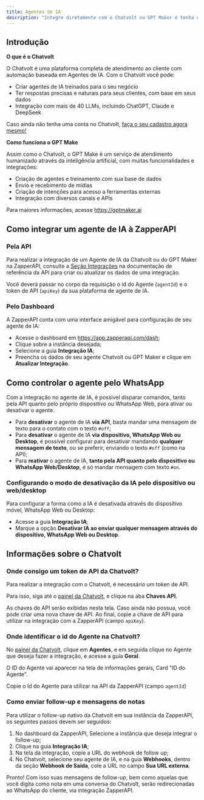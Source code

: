 ```yaml
---
title: Agentes de IA
description: "Integre diretamente com o Chatvolt ou GPT Maker e tenha um agente de IA especializado em seu negócio"
---
```


## Introdução

**O que é o Chatvolt**

O Chatvolt é uma plataforma completa de atendimento ao cliente com automação 
baseada em Agentes de IA. Com o Chatvolt você pode:

- Criar agentes de IA treinados para o seu negócio
- Ter respostas precisas e naturais para seus clientes, com base em seus dados
- Integração com mais de 40 LLMs, incluindo ChatGPT, Claude e DeepSeek

Caso ainda não tenha uma conta no Chatvolt, <a target="_blank" href="https://app.chatvolt.ai/partner/zapperapi">faça o seu cadastro agora mesmo!</a>

**Como funciona o GPT Make**

Assim como o Chatvolt, o GPT Make é um serviço de atendimento humanizado através
da inteligência artificial, com muitas funcionalidades e integrações:

- Criação de agentes e treinamento com sua base de dados
- Envio e recebimento de mídias
- Criação de intenções para acesso a ferramentas externas
- Integração com diversos canais e APIs

Para maiores informações, acesse https://gptmaker.ai

## Como integrar um agente de IA à ZapperAPI

### Pela API

Para realizar a integração de um Agente de IA da Chatvolt ou do GPT Maker na ZapperAPI, consulte a 
<a href="http://docs.zapperapi.com/api-reference/integra%C3%A7%C3%B5es/criar-integra%C3%A7%C3%A3o">Seção Integrações</a> na 
documentação de referência da API para criar ou atualizar os dados de uma integração.

Você deverá passar no corpo da requisição o id do Agente (`agentId`) e o token de API (`apiKey`)
da sua plataforma de agente de IA.

### Pelo Dashboard

A ZapperAPI conta com uma interface amigável para configuração de seu agente de IA:

- Acesse o dashboard em https://app.zapperapi.com/dash;
- Clique sobre a instância desejada;
- Selecione a guia **Integração IA**;
- Preencha os dados de seu agente Chatvolt ou GPT Maker e clique em **Atualizar Integração**.

## Como controlar o agente pelo WhatsApp

Com a integração no agente de IA, é possível disparar comandos, tanto pela API
quanto pelo próprio dispositivo ou WhatsApp Web, para ativar ou desativar o agente.

- Para **desativar** o agente de IA **via API**, basta mandar uma mensagem de texto 
para o contato com o texto `#off`;
- Para **desativar** o agente de IA **via dispositivo, WhatsApp Web ou Desktop**, 
é possível configurar para desativar mandando **qualquer mensagem de texto**, ou
se preferir, enviando o texto `#off` (como na API);
- Para **reativar** o agente de IA, **tanto pela API quanto pelo dispositivo ou WhatsApp Web/Desktop**,
é só mandar mensagem com texto `#on`.

### Configurando o modo de desativação da IA pelo dispositivo ou web/desktop

Para configurar a forma como a IA é desativada através do dispositivo móvel, WhatsApp
Web ou Desktop:

- Acesse a guia **Integração IA**;
- Marque a opção **Desativar IA ao enviar qualquer mensagem através do dispositivo, WhatsApp Web ou Desktop**.

## Informações sobre o Chatvolt

### Onde consigo um token de API da Chatvolt?

Para realizar a integração com o Chatvolt, é necessário um token de API. 

Para isso, siga até o <a target="_blank" href="https://app.chatvolt.ai/partner/zapperapi">painel da Chatvolt</a>,
e clique na aba **Chaves API**.

As chaves de API serão exibidas nesta tela. Caso ainda não possua, você pode criar uma nova chave de API.
Ao final, copie a chave de API para utilizar na integração com a ZapperAPI (campo `apiKey`).

### Onde identificar o id do Agente na Chatvolt?

No <a target="_blank" href="https://app.chatvolt.ai/partner/zapperapi">painel da Chatvolt</a>,
clique em **Agentes**, e em seguida clique no Agente que deseja fazer a integração, 
e acesse a guia **Geral**.

O ID do Agente vai aparecer na tela de informações gerais, Card "ID do Agente".

Copie o Id do Agente para utilizar na API da ZapperAPI (campo `agentId`)

### Como enviar follow-up e mensagens de notas

Para utilizar o follow-up nativo da Chatvolt em sua instância da ZapperAPI, os
seguintes passos devem ser seguidos:

1. No dashboard da ZapperAPI, Selecione a instância que deseja integrar o follow-up;
2. Clique na guia **Integração IA**;
3. Na tela da integração, copie a URL do webhook de follow up;
4. No Chatvolt, selecione seu agente de IA, e na guia **Webhooks**, dentro da 
seção **Webhook de Saída**, cole a URL no campo  **Sua URL externa**.

Pronto! Com isso suas mensagens de follow-up, bem como aquelas que você digita 
como nota em uma conversa do Chatvolt, serão redirecionadas ao WhatsApp do cliente,
via integração ZapperAPI.
